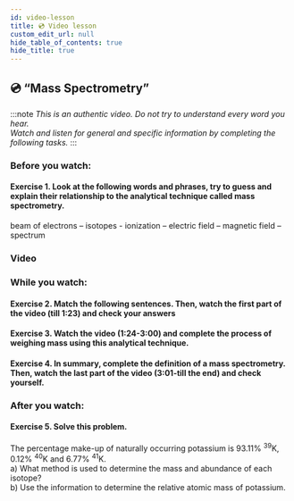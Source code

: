 ```yaml
---
id: video-lesson
title: 💿 Video lesson
custom_edit_url: null
hide_table_of_contents: true
hide_title: true
---
```



## 💿 “Mass Spectrometry”

:::note
_This is an authentic video. Do not try to understand every word you hear._  
_Watch and listen for general and specific information by completing the following tasks._
:::

### Before you watch:

#### Exercise 1. Look at the following words and phrases, try to guess and explain their relationship to the analytical technique called mass spectrometry.

beam of electrons – isotopes - ionization – electric field – magnetic field – spectrum

### Video

<ReactPlayer
  url='https://www.youtube.com/watch?v=sTi--ixdAME'
  width='853px'
  height='480px'
  controls={true}
/>

### While you watch:

#### Exercise 2. Match the following sentences. Then, watch the first part of the video (till 1:23) and check your answers

<Frame src='https://learningapps.org/watch?v=p907yrth221' height='370px' />

#### Exercise 3. Watch the video (1:24-3:00) and complete the process of weighing mass using this analytical technique. 

<Frame src='https://learningapps.org/watch?v=put7fpu9321' height='450px' />

#### Exercise 4. In summary, complete the definition of a mass spectrometry. Then, watch the last part of the video (3:01-till the end) and check yourself. 

<Frame src='https://learningapps.org/watch?v=p36qpu7gk21' height='200px' />

### After you watch:

#### Exercise 5. Solve this problem.

The percentage make-up of naturally occurring potassium is 93.11% <sup>39</sup>K, 0.12% <sup>40</sup>K and 6.77% <sup>41</sup>K.  
a) What method is used to determine the mass and abundance of each isotope?  
b) Use the information to determine the relative atomic mass of potassium.